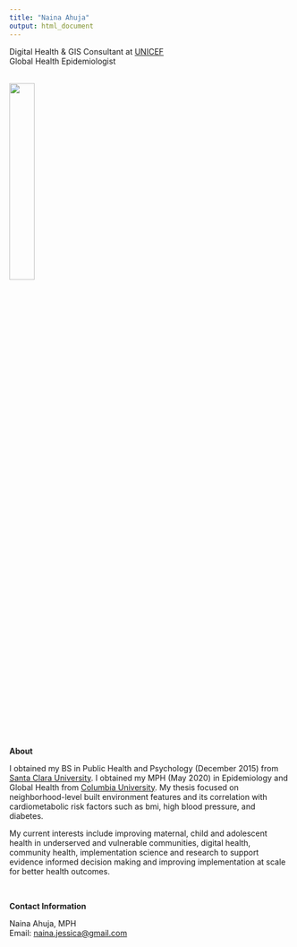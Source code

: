 ```yaml
---
title: "Naina Ahuja"
output: html_document
---
```


Digital Health & GIS Consultant at [UNICEF](https://unicef.org)<br>
Global Health Epidemiologist

<br><img src="images/mypic.jpg" style="width:30%"><br>

**About** 

I obtained my BS in Public Health and Psychology (December 2015) from [Santa Clara University](https://www.scu.edu/). I obtained my MPH (May 2020) in Epidemiology and Global Health from [Columbia University](https://www.publichealth.columbia.edu/). My thesis focused on neighborhood-level built environment features and its correlation with cardiometabolic risk factors such as bmi, high blood pressure, and diabetes. 

My current interests include improving maternal, child and adolescent health in underserved and vulnerable communities, digital health, community health, implementation science and research to support evidence informed decision making and improving implementation at scale for better health outcomes.

<br>

**Contact Information** 

Naina Ahuja, MPH<br>
Email: [naina.jessica@gmail.com](mailto:naina.jessica@gmail.com)



